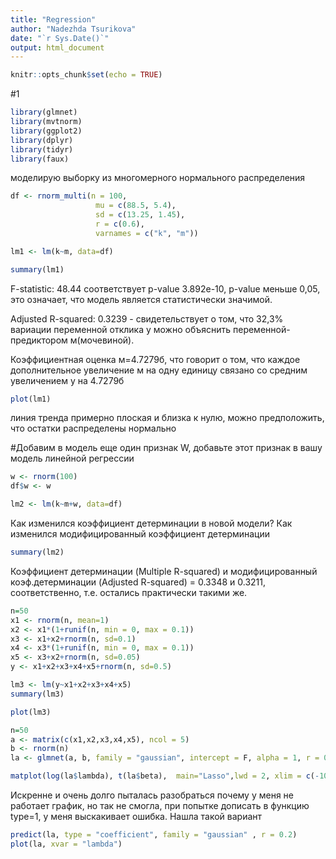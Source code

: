 ---
title: "Regression"
author: "Nadezhda Tsurikova"
date: "`r Sys.Date()`"
output: html_document
---

```{r setup, include=FALSE}
knitr::opts_chunk$set(echo = TRUE)
```

#1

```{r}
library(glmnet)
library(mvtnorm)
library(ggplot2)
library(dplyr)
library(tidyr)
library(faux)
```

моделирую выборку из многомерного нормального распределения

```{r}

df <- rnorm_multi(n = 100, 
                   mu = c(88.5, 5.4),
                   sd = c(13.25, 1.45),
                   r = c(0.6), 
                   varnames = c("k", "m"))

lm1 <- lm(k~m, data=df)

```



```{r}
summary(lm1)
```
F-statistic: 48.44 соответствует p-value 3.892e-10,  p-value меньше 0,05, это означает, что модель является статистически значимой.

Adjusted R-squared:  0.3239 - свидетельствует о том, что 32,3% вариации переменной отклика y можно объяснить переменной-предиктором м(мочевиной).

Коэффициентная оценка м=4.7279б, что говорит о том, что каждое дополнительное увеличение м на одну единицу связано со средним увеличением y на 4.7279б


```{r}
plot(lm1)
```

линия тренда примерно плоская и близка к нулю,  можно предположить, что остатки распределены нормально

#Добавим в модель еще один признак W, добавьте этот признак в вашу модель линейной регрессии
```{r}
w <- rnorm(100)
df$w <- w

lm2 <- lm(k~m+w, data=df)
```


Как изменился коэффициент детерминации
в новой модели? Как изменился модифицированный коэффициент детерминации
```{r}
summary(lm2)
```
Коэффициент детерминации (Multiple R-squared)  и модифицированный коэф.детерминации (Adjusted R-squared) =  0.3348 и 0.3211, соответственно, т.е. остались практически такими же.


```{r}
n=50
x1 <- rnorm(n, mean=1)
x2 <- x1*(1+runif(n, min = 0, max = 0.1))
x3 <- x1+x2+rnorm(n, sd=0.1)
x4 <- x3*(1+runif(n, min = 0, max = 0.1))
x5 <- x3+x2+rnorm(n, sd=0.05)
y <- x1+x2+x3+x4+x5+rnorm(n, sd=0.5)

lm3 <- lm(y~x1+x2+x3+x4+x5)
summary(lm3)
```

```{r}
plot(lm3)
```

```{r}
n=50
a <- matrix(c(x1,x2,x3,x4,x5), ncol = 5)
b <- rnorm(n)
la <- glmnet(a, b, family = "gaussian", intercept = F, alpha = 1, r = 0.2)

matplot(log(la$lambda), t(la$beta),  main="Lasso",lwd = 2, xlim = c(-10, 10))
```

Искренне и очень долго пыталась разобраться почему у меня не работает график, но так  не смогла, при попытке дописать в функцию type=1, у меня выскакивает ошибка.
Нашла такой вариант 

```{r}
predict(la, type = "coefficient", family = "gaussian" , r = 0.2)
plot(la, xvar = "lambda")

```

```{r}

```

